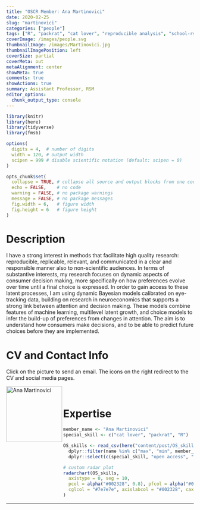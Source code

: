 ```yaml
---
title: "OSCR Member: Ana Martinovici"
date: 2020-02-25
slug: "martinovici"
categories: ["people"]
tags: ["R", "packrat", "cat lover", "reproducible analysis", "school-rsm"] # top 3 categories + unique + school
coverImage: /images/people.svg
thumbnailImage: /images/Martinovici.jpg
thumbnailImagePosition: left
coverSize: partial
coverMeta: out
metaAlignment: center
showMeta: true
comments: true
showActions: true
summary: Assistant Professor, RSM
editor_options: 
  chunk_output_type: console
---
```


```r

library(knitr)
library(here)
library(tidyverse)
library(fmsb)

options(
  digits = 4,  # number of digits
  width = 120, # output width
  scipen = 999 # disable scientific notation (default: scipen = 0)
)

opts_chunk$set(
  collapse = TRUE, # collapse all source and output blocks from one code chunk into a single block
  echo = FALSE,    # no code
  warning = FALSE, # no package warnings
  message = FALSE, # no package messages
  fig.width = 6,   # figure width
  fig.height = 6   # figure height
)

```

# Description

I have a strong interest in methods that facilitate high quality research: reproducible, replicable, relevant, and communicated in a clear and responsible manner also to non-scientific audiences. In terms of substantive interests, my research focuses on dynamic aspects of consumer decision making, more specifically on how preferences evolve over time until a final choice is expressed. In order to gain access to these latent processes, I am using dynamic Bayesian models calibrated on eye-tracking data, building on research in neuroeconomics that supports a strong link between attention and decision making. These models combine features of machine learning, multilevel latent growth, and choice models to infer the build-up of preferences from changes in attention. The aim is to understand how consumers make decisions, and to be able to predict future choices before they are implemented.
 
# CV and Contact Info

Click on the picture to send an email. The icons on the right redirect to the CV and social media pages.

<!-- EMAIL -->
<p>
  <a href="mailto:martinovici@rsm.nl">
  <img border="0" alt="Ana Martinovici" src="/images/Martinovici.jpg" width="150" height="150" align="left">
  </a>
</p>

<!-- CV -->
<p align="center">
  <a href="https://anamartinovici.com/files/cv.pdf" class="fa fa-file fa-2x" style="color:#00B969;">
  </a>
</p>

<!-- GITHUB -->
<p align="center">
  <a href="https://github.com/anamartinovici" class="fa fa-github fa-2x" style="color:#000000;">
  </a>
</p>

<!-- PERSONAL WEBSITE -->
<p align="center">
  <a href="https://anamartinovici.com/" class="fa fa-link fa-2x" style="color:#000000;">
  </a>
</p>

<BR>

# Expertise

```r

member_name <- "Ana Martinovici"
special_skill <- c("cat lover", "packrat", "R")

OS_skills <- read_csv(here("content/post/OS_skills.csv")) %>%
  dplyr::filter(name %in% c("max", "min", member_name)) %>%
  dplyr::select(c(special_skill, "open access", "open source software", "reproducible analysis", "data sharing", "data management"))

# custom radar plot
radarchart(OS_skills,
  axistype = 0, seg = 10,
  pcol = alpha("#002328", 0.8), pfcol = alpha("#00B969", 0.6), plwd = 4, centerzero = TRUE, # polygon
  cglcol = "#7e7e7e", axislabcol = "#002328", caxislabels = seq(0, 10, 2), cglwd = 0.8 # grid
)

```

***


